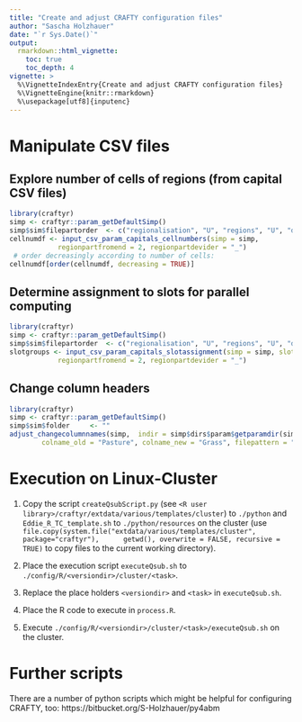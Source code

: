 ---
title: "Create and adjust CRAFTY configuration files"
author: "Sascha Holzhauer"
date: "`r Sys.Date()`"
output: 
  rmarkdown::html_vignette:
    toc: true
    toc_depth: 4
vignette: >
  %\VignetteIndexEntry{Create and adjust CRAFTY configuration files}
  %\VignetteEngine{knitr::rmarkdown}
  %\usepackage[utf8]{inputenc}
---

		
# Manipulate CSV files

## Explore number of cells of regions (from capital CSV files)

```{r, eval=FALSE, results="hide"}
library(craftyr)
simp <- craftyr::param_getDefaultSimp()
simp$sim$filepartorder	<- c("regionalisation", "U", "regions", "U", "datatype")
cellnumdf <- input_csv_param_capitals_cellnumbers(simp = simp, 
			regionpartfromend = 2, regionpartdevider = "_")
 # order decreasingly according to number of cells:
cellnumdf[order(cellnumdf, decreasing = TRUE)]
```

## Determine assignment to slots for parallel computing

```{r, eval=FALSE, results="hide"}
library(craftyr)
simp <- craftyr::param_getDefaultSimp()
simp$sim$filepartorder	<- c("regionalisation", "U", "regions", "U", "datatype")
slotgroups <- input_csv_param_capitals_slotassignment(simp = simp, slotnums = 16,
			regionpartfromend = 2, regionpartdevider = "_")
```

## Change column headers

```{r, eval=FALSE, results="hide"}
library(craftyr)
simp <- craftyr::param_getDefaultSimp()
simp$sim$folder 	<- ""
adjust_changecolumnnames(simp,  indir = simp$dirs$param$getparamdir(simp, "capitals"),
		colname_old = "Pasture", colname_new = "Grass", filepattern = "*.csv")
```

# Execution on Linux-Cluster

1. Copy the script `createQsubScript.py` (see `<R user library>/craftyr/extdata/various/templates/cluster`) 
	to `./python` and `Eddie_R_TC_template.sh` to `./python/resources` on the cluster
	(use `file.copy(system.file("extdata/various/templates/cluster", package="craftyr"), 
	getwd(), overwrite = FALSE, recursive = TRUE)` to copy files to the current working directory).

2. Place the execution script `executeQsub.sh` to `./config/R/<versiondir>/cluster/<task>`.

3. Replace the place holders `<versiondir>` and `<task>` in `executeQsub.sh`.

4. Place the R code to execute in `process.R`.

5. Execute `./config/R/<versiondir>/cluster/<task>/executeQsub.sh` on the cluster.

# Further scripts

There are a number of python scripts which might be helpful for configuring CRAFTY, too:
https://bitbucket.org/S-Holzhauer/py4abm